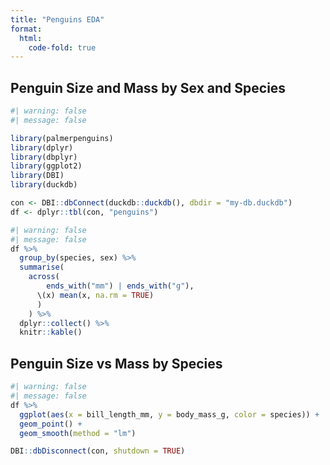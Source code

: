 ```yaml
---
title: "Penguins EDA"
format:
  html:
    code-fold: true
---
```


## Penguin Size and Mass by Sex and Species

```r
#| warning: false
#| message: false

library(palmerpenguins)
library(dplyr)
library(dbplyr)
library(ggplot2)
library(DBI)
library(duckdb)

con <- DBI::dbConnect(duckdb::duckdb(), dbdir = "my-db.duckdb")
df <- dplyr::tbl(con, "penguins")
```

```r
#| warning: false
#| message: false
df %>%
  group_by(species, sex) %>%
  summarise(
    across(
        ends_with("mm") | ends_with("g"),
      \(x) mean(x, na.rm = TRUE)
      )
    ) %>%
  dplyr::collect() %>%
  knitr::kable()
```

## Penguin Size vs Mass by Species

```r
#| warning: false
#| message: false
df %>%
  ggplot(aes(x = bill_length_mm, y = body_mass_g, color = species)) +
  geom_point() + 
  geom_smooth(method = "lm")
```

```r
DBI::dbDisconnect(con, shutdown = TRUE)
```
